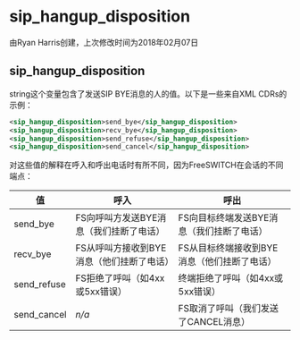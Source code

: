 # sip_hangup_disposition

由Ryan Harris创建，上次修改时间为2018年02月07日

## sip_hangup_disposition

string这个变量包含了发送SIP BYE消息的人的值。以下是一些来自XML CDRs的示例：

```xml
<sip_hangup_disposition>send_bye</sip_hangup_disposition>
<sip_hangup_disposition>recv_bye</sip_hangup_disposition>
<sip_hangup_disposition>send_refuse</sip_hangup_disposition>
<sip_hangup_disposition>send_cancel</sip_hangup_disposition>
```

对这些值的解释在呼入和呼出电话时有所不同，因为FreeSWITCH在会话的不同端点：

| 值           | 呼入                                                | 呼出                                               |
| ------------ | --------------------------------------------------- | -------------------------------------------------- |
| send\_bye    | FS向呼叫方发送BYE消息（我们挂断了电话）           | FS向目标终端发送BYE消息（我们挂断了电话）         |
| recv\_bye    | FS从呼叫方接收到BYE消息（他们挂断了电话）           | FS从目标终端接收到BYE消息（他们挂断了电话）       |
| send\_refuse | FS拒绝了呼叫（如4xx或5xx错误）                      | 终端拒绝了呼叫（如4xx或5xx错误）                   |
| send\_cancel | _n/a_                                               | FS取消了呼叫（我们发送了CANCEL消息）              |
